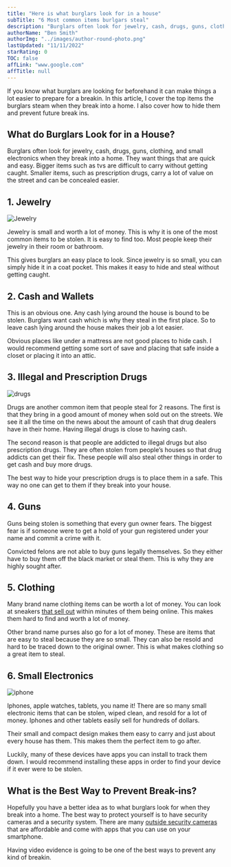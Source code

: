 ```yaml
---
title: "Here is what burglars look for in a house"
subTitle: "6 Most common items burlgars steal"
description: "Burglars often look for jewelry, cash, drugs, guns, clothing, and small electronics when they break into a home. They want things that are quick and easy."
authorName: "Ben Smith"
authorImg: "../images/author-round-photo.png"
lastUpdated: "11/11/2022"
starRating: 0
TOC: false
affLink: "www.google.com"
affTitle: null
---
```


If you know what burglars are looking for beforehand it can make things a lot easier to prepare for a breakin. In this article, I cover the top items the burglars steam when they break into a home. I also cover how to hide them and prevent future break ins.

## What do Burglars Look for in a House?

Burglars often look for jewelry, cash, drugs, guns, clothing, and small electronics when they break into a home. They want things that are quick and easy. Bigger items such as tvs are difficult to carry without getting caught. Smaller items, such as prescription drugs, carry a lot of value on the street and can be concealed easier.

## 1. Jewelry

![Jewelry](../images/misc/jewelry.jpg)

Jewelry is small and worth a lot of money. This is why it is one of the most common items to be stolen. It is easy to find too. Most people keep their jewelry in their room or bathroom.

This gives burglars an easy place to look. Since jewelry is so small, you can simply hide it in a coat pocket. This makes it easy to hide and steal without getting caught.

## 2. Cash and Wallets

This is an obvious one. Any cash lying around the house is bound to be stolen. Burglars want cash which is why they steal in the first place. So to leave cash lying around the house makes their job a lot easier.

Obvious places like under a mattress are not good places to hide cash. I would recommend getting some sort of save and placing that safe inside a closet or placing it into an attic.

## 3. Illegal and Prescription Drugs

![drugs](../images/misc/prescription-drugs.jpg)

Drugs are another common item that people steal for 2 reasons. The first is that they bring in a good amount of money when sold out on the streets. We see it all the time on the news about the amount of cash that drug dealers have in their home. Having illegal drugs is close to having cash.

The second reason is that people are addicted to illegal drugs but also prescription drugs. They are often stolen from people’s houses so that drug addicts can get their fix. These people will also steal other things in order to get cash and buy more drugs.

The best way to hide your prescription drugs is to place them in a safe. This way no one can get to them if they break into your house.

## 4. Guns

Guns being stolen is something that every gun owner fears. The biggest fear is if someone were to get a hold of your gun registered under your name and commit a crime with it.

Convicted felons are not able to buy guns legally themselves. So they either have to buy them off the black market or steal them. This is why they are highly sought after.

## 5. Clothing

Many brand name clothing items can be worth a lot of money. You can look at sneakers [that sell out](https://www.eonline.com/news/1125016/where-to-buy-kanye-west-adidas-yeezy-boost-350-v2-sneakers-before-they-sell-out) within minutes of them being online. This makes them hard to find and worth a lot of money.

Other brand name purses also go for a lot of money. These are items that are easy to steal because they are so small. They can also be resold and hard to be traced down to the original owner. This is what makes clothing so a great item to steal.

## 6. Small Electronics

![iphone](../images/misc/iphone.jpg)

Iphones, apple watches, tablets, you name it! There are so many small electronic items that can be stolen, wiped clean, and resold for a lot of money. Iphones and other tablets easily sell for hundreds of dollars.

Their small and compact design makes them easy to carry and just about every house has them. This makes them the perfect item to go after.

Luckily, many of these devices have apps you can install to track them down. I would recommend installing these apps in order to find your device if it ever were to be stolen.

## What is the Best Way to Prevent Break-ins?

Hopefully you have a better idea as to what burglars look for when they break into a home. The best way to protect yourself is to have security cameras and a security system. There are many [outside security cameras](/posts/best-battery-powered-security-cameras-for-outdoors) that are affordable and come with apps that you can use on your smartphone.

Having video evidence is going to be one of the best ways to prevent any kind of breakin.
